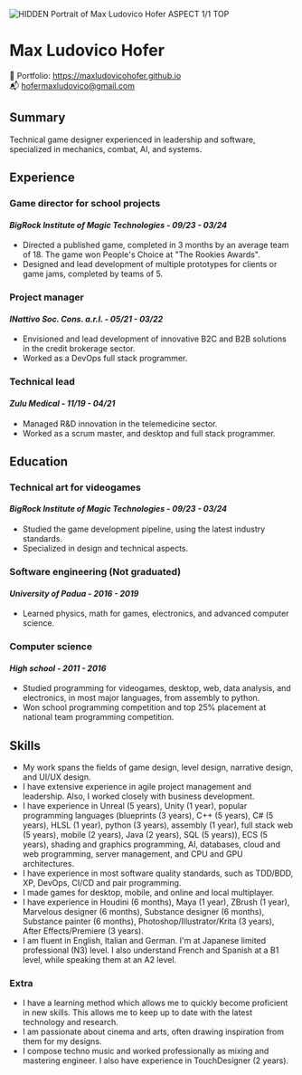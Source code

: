 ![HIDDEN Portrait of Max Ludovico Hofer ASPECT 1/1 TOP](./resume-photo.jpg)

# Max Ludovico Hofer

👜 Portfolio: https://maxludovicohofer.github.io \
📬 hofermaxludovico@gmail.com

## Summary

Technical game designer experienced in leadership and software, specialized in mechanics, combat, AI, and systems.

## Experience

### Game director for school projects

#### _BigRock Institute of Magic Technologies - 09/23 - 03/24_

* Directed a published game, completed in 3 months by an average team of 18. The game won People's Choice at "The Rookies Awards".
* Designed and lead development of multiple prototypes for clients or game jams, completed by teams of 5.

### Project manager

#### _INattivo Soc. Cons. a.r.l. - 05/21 - 03/22_

* Envisioned and lead development of innovative B2C and B2B solutions in the credit brokerage sector.
* Worked as a DevOps full stack programmer.

### Technical lead

#### _Zulu Medical - 11/19 - 04/21_

* Managed R&D innovation in the telemedicine sector.
* Worked as a scrum master, and desktop and full stack programmer.

## Education

### Technical art for videogames

#### _BigRock Institute of Magic Technologies - 09/23 - 03/24_

* Studied the game development pipeline, using the latest industry standards.
* Specialized in design and technical aspects.

### Software engineering (Not graduated)

#### _University of Padua - 2016 - 2019_

* Learned physics, math for games, electronics, and advanced computer science.

### Computer science

#### _High school - 2011 - 2016_

* Studied programming for videogames, desktop, web, data analysis, and electronics, in most major languages, from assembly to python.
* Won school programming competition and top 25% placement at national team programming competition.

## Skills

* My work spans the fields of game design, level design, narrative design, and UI/UX design.
* I have extensive experience in agile project management and leadership. Also, I worked closely with business development.
* I have experience in Unreal (5 years), Unity (1 year), popular programming languages (blueprints (3 years), C++ (5 years), C# (5 years), HLSL (1 year), python (3 years), assembly (1 year), full stack web (5 years), mobile (2 years), Java (2 years), SQL (5 years)), ECS (5 years), shading and graphics programming, AI, databases, cloud and web programming, server management, and CPU and GPU architectures.
* I have experience in most software quality standards, such as TDD/BDD, XP, DevOps, CI/CD and pair programming.
* I made games for desktop, mobile, and online and local multiplayer.
* I have experience in Houdini (6 months), Maya (1 year), ZBrush (1 year), Marvelous designer (6 months), Substance designer (6 months), Substance painter (6 months), Photoshop/Illustrator/Krita (3 years), After Effects/Premiere (3 years).
* I am fluent in English, Italian and German. I'm at Japanese limited professional (N3) level. I also understand French and Spanish at a B1 level, while speaking them at an A2 level.

### Extra

* I have a learning method which allows me to quickly become proficient in new skills. This allows me to keep up to date with the latest technology and research.
* I am passionate about cinema and arts, often drawing inspiration from them for my designs.
* I compose techno music and worked professionally as mixing and mastering engineer. I also have experience in TouchDesigner (2 years).